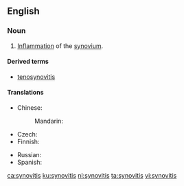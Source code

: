 ==English==
===Noun===
{{en-noun|~|synovitides}}
# {{context|pathology|lang=en}} [[inflammation|Inflammation]] of the [[synovium]].

====Derived terms====
* [[tenosynovitis]]

====Translations====
{{trans-top|inflammation of the synovium}}
* Chinese: 
*: Mandarin: {{t+|cmn|滑膜炎|tr=huámóyán|sc=Hani}}
* Czech: {{t|cs|synovitida|f}}
* Finnish: {{t|fi|nivelkalvon tulehdus}}
{{trans-mid}}
* Russian: {{t|ru|синовит|m|tr=sinovít|sc=Cyrl}}
* Spanish: {{t|es|sinovitis|f}}
{{trans-bottom}}

[[ca:synovitis]]
[[ku:synovitis]]
[[nl:synovitis]]
[[ta:synovitis]]
[[vi:synovitis]]
